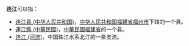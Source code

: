 '''连江'''可以指：

* [[连江县_(中华人民共和国)|连江县 (中华人民共和国)]]，[[中华人民共和国|中华人民共和国]][[福建省|福建省]][[福州市|福州市]]下辖的一个县。
* [[連江縣_(中華民國)|連江縣 (中華民國)]]，[[中華民國|中華民國]][[福建省_(中華民國)|福建省]]的一个县。
* [[连江_(河流)|连江 (河流)]]，中国珠江水系北江的一条支流。
{{disambig|cat=二字地名消歧義}}